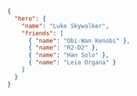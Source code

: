 ```json word-wrap=false
{
  "hero": {
    "name": "Luke Skywalker",
    "friends": [
      { "name": "Obi-Wan Kenobi" },
      { "name": "R2-D2" },
      { "name": "Han Solo" },
      { "name": "Leia Organa" }
    ]
  }
}
```
